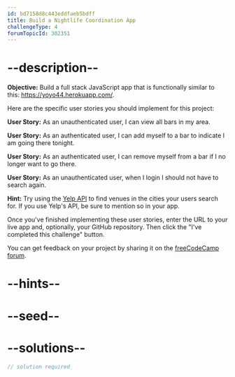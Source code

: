 ```yaml
---
id: bd7158d8c443eddfaeb5bdff
title: Build a Nightlife Coordination App
challengeType: 4
forumTopicId: 302351
---
```


# --description--

**Objective:** Build a full stack JavaScript app that is functionally similar to this: <https://yoyo44.herokuapp.com/>.

Here are the specific user stories you should implement for this project:

**User Story:** As an unauthenticated user, I can view all bars in my area.

**User Story:** As an authenticated user, I can add myself to a bar to indicate I am going there tonight.

**User Story:** As an authenticated user, I can remove myself from a bar if I no longer want to go there.

**User Story:** As an unauthenticated user, when I login I should not have to search again.

**Hint:** Try using the [Yelp API](https://www.yelp.com/developers/documentation/v3) to find venues in the cities your users search for. If you use Yelp's API, be sure to mention so in your app.

Once you've finished implementing these user stories, enter the URL to your live app and, optionally, your GitHub repository. Then click the "I've completed this challenge" button.

You can get feedback on your project by sharing it on the [freeCodeCamp forum](https://forum.freecodecamp.org/c/project-feedback/409).

# --hints--


# --seed--

# --solutions--

```js
// solution required
```
